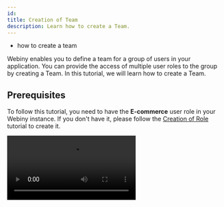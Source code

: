 ```yaml
---
id: 
title: Creation of Team
description: Learn how to create a Team.
---
```



<Alert type="success" title="WHAT YOU'LL LEARN">

- how to create a team

</Alert>

Webiny enables you to define a team for a group of users in your application. You can provide the access of multiple user roles to the group by creating a Team. In this tutorial, we will learn how to create a Team.

## Prerequisites

To follow this tutorial, you need to have the **E-commerce** user role in your Webiny instance. If you don't have it, please follow the [Creation of Role](/docs/{version}/user-guides/headless-cms/users/role-creation) tutorial to create it.

<Video src={teamCreationVideo} controls={true}/>

1. From the **Side Menu**, Click **Settings** > **ACCESS MANAGEMENT** > **Teams**.

2. Click **+ NEW TEAM**.

   ✔️ The form to create a new team opens.

3. In the **Name** textbox, type **E-commerce L2 Managers**.

4. In the **Slug** textbox, type **e-commerce-l2-managers**.

5. In the **Description** textbox, type **Team of level-2 E-Commerce Managers**.

6. In the **Roles** dropdown, select **E-Commerce**.

    **Note**: You can select multiple roles in the **Roles** dropdown.

7. Click **SAVE TEAM**
    
    ✔️ The message "Team saved successfully!" displays.